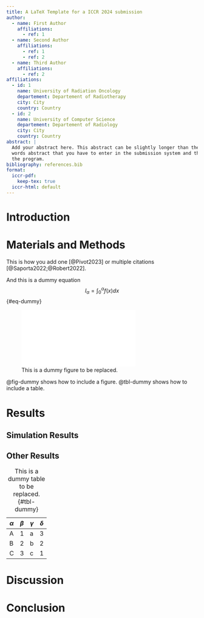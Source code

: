 ```yaml
---
title: A LaTeX Template for a ICCR 2024 submission
author:
  - name: First Author
    affiliations:
      - ref: 1
  - name: Second Author
    affiliations:
      - ref: 1
      - ref: 2
  - name: Third Author
    affiliations:
      - ref: 2
affiliations:
  - id: 1
    name: University of Radiation Oncology
    departement: Departement of Radiotherapy
    city: City
    country: Country
  - id: 2
    name: University of Computer Science
    departement: Departement of Radiology
    city: City
    country: Country
abstract: |
  Add your abstract here. This abstract can be slightly longer than the very short 150
  words abstract that you have to enter in the submission system and that is used for
  the program.
bibliography: references.bib
format:
  iccr-pdf:
    keep-tex: true
  iccr-html: default
---
```


# Introduction

<!-- The stuff just below here are the submission rules. You can/should remove them. -->
\textbf{\color{red}Submission rules}
\begin{itemize}
\color{red}
\item submission only in pdf format
\item two column format
\item font size 11 for main text, abstract and references can use font size 9 (footnotesize in Latex)
\item maximum 4 A4 pages including everything (strict limit)
\item In addition: prepare short abstract (max 150 words) to be entered in the online submission system. 
      This will only be used for the program. 
      It will not be used for the review process nor for the final proceedings.
\end{itemize}

\lipsum[2-5]


# Materials and Methods

This is how you add one [@Pivot2023] or multiple citations [@Saporta2022;@Robert2022].

And this is a dummy equation
$$
I_\alpha = \int_0^\alpha f(x) dx
$$ {#eq-dummy}

![This is a dummy figure to be replaced.](fig1.pdf){#fig-dummy fig-env="figure*"}

@fig-dummy shows how to include a figure.
@tbl-dummy shows how to include a table.

\bigskip
\lipsum[2-7]


# Results

## Simulation Results

\lipsum[2-3]


## Other Results

\lipsum[2-3]

| $\alpha$ | $\beta$ | $\gamma$ | $\delta$ |
|----------|---------|----------|----------|
| A        | 1       | a        | 3        |
| B        | 2       | b        | 2        |
| C        | 3       | c        | 1        |

: This is a dummy table to be replaced. {#tbl-dummy}


# Discussion

\lipsum[2-9]


# Conclusion

\lipsum[2]
